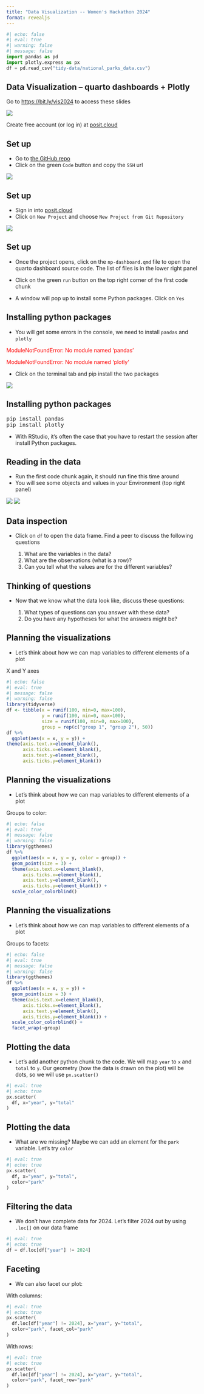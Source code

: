 ```yaml
---
title: "Data Visualization -- Women's Hackathon 2024"
format: revealjs
---
```


```python
#| echo: false
#| eval: true
#| warning: false
#| message: false
import pandas as pd
import plotly.express as px
df = pd.read_csv("tidy-data/national_parks_data.csv")
```


## Data Visualization -- quarto dashboards + Plotly

Go to [https://bit.ly/vis2024](bit.ly/vis2024) to access these slides

![](images/bit.ly_vis2024.png)

Create free account (or log in) at [posit.cloud](https://posit.cloud/)

## Set up

* Go to [the GitHub repo](https://github.com/picoral/wh2024-data-vis)
* Click on the green `Code` button and copy the `SSH` url

![](images/ssh-github.png)

## Set up

* Sign in into [posit.cloud](https://posit.cloud/)
* Click on `New Project` and choose `New Project from Git Repository`

![](images/new-project.png)

## Set up

* Once the project opens, click on the `np-dashboard.qmd` file to open the quarto dashboard source code. The list of files is in the lower right panel

* Click on the green `run` button on the top right corner of the first code chunk

* A window will pop up to install some Python packages. Click on `Yes`

## Installing python packages

* You will get some errors in the console, we need to install `pandas` and `plotly`


<font color="red">ModuleNotFoundError: No module named 'pandas'</font>

<font color="red">ModuleNotFoundError: No module named 'plotly'</font>

* Click on the terminal tab and pip install the two packages

![](images/pip-install.png)

## Installing python packages

<pre>
pip install pandas
pip install plotly
</pre>

* With RStudio, it's often the case that you have to restart the session after install Python packages.

## Reading in the data

* Run the first code chunk again, it should run fine this time around
* You will see some objects and values in your Environment (top right panel)

![](images/environment.png)
![](images/restart-session.png)

## Data inspection

* Click on `df` to open the data frame. Find a peer to discuss the following questions

   1. What are the variables in the data?
   1. What are the observations (what is a row)?
   1. Can you tell what the values are for the different variables?
   
## Thinking of questions

* Now that we know what the data look like, discuss these questions:

  1. What types of questions can you answer with these data?
  1. Do you have any hypotheses for what the answers might be?
  

## Planning the visualizations  
  
* Let's think about how we can map variables to different elements of a plot

X and Y axes

```r
#| echo: false
#| eval: true
#| message: false
#| warning: false
library(tidyverse)
df <- tibble(x = runif(100, min=0, max=100),
             y = runif(100, min=0, max=100),
             size = runif(100, min=0, max=100),
             group = rep(c("group 1", "group 2"), 50))
df %>% 
  ggplot(aes(x = x, y = y)) + 
theme(axis.text.x=element_blank(), 
      axis.ticks.x=element_blank(), 
      axis.text.y=element_blank(), 
      axis.ticks.y=element_blank()) 
```

## Planning the visualizations  
  
* Let's think about how we can map variables to different elements of a plot

Groups to color:

```r
#| echo: false
#| eval: true
#| message: false
#| warning: false
library(ggthemes)
df %>% 
  ggplot(aes(x = x, y = y, color = group)) + 
  geom_point(size = 3) +
  theme(axis.text.x=element_blank(), 
      axis.ticks.x=element_blank(), 
      axis.text.y=element_blank(), 
      axis.ticks.y=element_blank()) +
  scale_color_colorblind()
```

## Planning the visualizations  
  
* Let's think about how we can map variables to different elements of a plot

Groups to facets:

```r
#| echo: false
#| eval: true
#| message: false
#| warning: false
library(ggthemes)
df %>% 
  ggplot(aes(x = x, y = y)) + 
  geom_point(size = 3) +
  theme(axis.text.x=element_blank(), 
      axis.ticks.x=element_blank(), 
      axis.text.y=element_blank(), 
      axis.ticks.y=element_blank()) +
  scale_color_colorblind() +
  facet_wrap(~group)
```

## Plotting the data

* Let's add another python chunk to the code. We will map `year` to `x` and `total` to `y`. Our geometry (how the data is drawn on the plot) will be dots, so we will use `px.scatter()`

```python
#| eval: true
#| echo: true
px.scatter(  
  df, x="year", y="total"
) 
```

## Plotting the data

* What are we missing? Maybe we can add an element for the `park` variable. Let's try `color`

```python
#| eval: true
#| echo: true
px.scatter(  
  df, x="year", y="total",
  color="park"
) 
```

## Filtering the data

* We don't have complete data for 2024. Let's filter 2024 out by using `.loc[]` on our data frame

```python
#| eval: true
#| echo: true
df = df.loc[df["year"] != 2024]
```


## Faceting

* We can also facet our plot:

With columns:

```python
#| eval: true
#| echo: true
px.scatter(  
  df.loc[df["year"] != 2024], x="year", y="total",
  color="park", facet_col="park"
) 
```

With rows:

```python
#| eval: true
#| echo: true
px.scatter(  
  df.loc[df["year"] != 2024], x="year", y="total",
  color="park", facet_row="park"
) 
```
